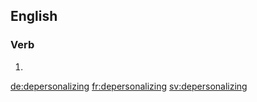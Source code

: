 
==English==

===Verb===
{{head|en|present participle}}

# {{present participle of|depersonalize|lang=en}}

[[de:depersonalizing]]
[[fr:depersonalizing]]
[[sv:depersonalizing]]